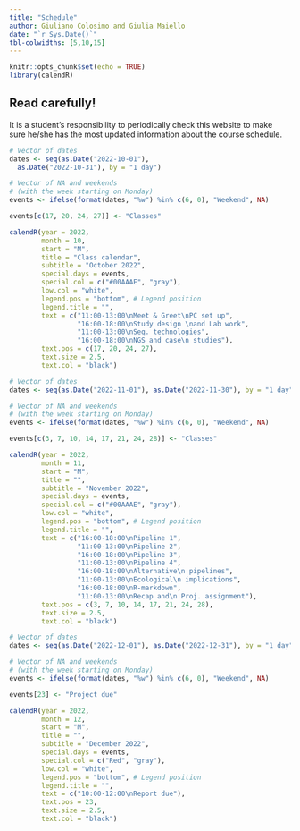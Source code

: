 ```yaml
---
title: "Schedule"
author: Giuliano Colosimo and Giulia Maiello
date: "`r Sys.Date()`"
tbl-colwidths: [5,10,15]
---
```


```r
knitr::opts_chunk$set(echo = TRUE)
library(calendR)
```

::: callout-important
## Read carefully!

It is a student's responsibility to periodically check this website to make sure he/she has the most updated information about the course schedule.
:::

```r
# Vector of dates
dates <- seq(as.Date("2022-10-01"), 
  as.Date("2022-10-31"), by = "1 day")

# Vector of NA and weekends
# (with the week starting on Monday)
events <- ifelse(format(dates, "%w") %in% c(6, 0), "Weekend", NA)

events[c(17, 20, 24, 27)] <- "Classes"

calendR(year = 2022, 
        month = 10, 
        start = "M",
        title = "Class calendar",
        subtitle = "October 2022",
        special.days = events,
        special.col = c("#00AAAE", "gray"),
        low.col = "white",
        legend.pos = "bottom", # Legend position
        legend.title = "",
        text = c("11:00-13:00\nMeet & Greet\nPC set up",
                 "16:00-18:00\nStudy design \nand Lab work", 
                 "11:00-13:00\nSeq. technologies",
                 "16:00-18:00\nNGS and case\n studies"),             
        text.pos = c(17, 20, 24, 27),        
        text.size = 2.5,              
        text.col = "black")
```

```r
# Vector of dates
dates <- seq(as.Date("2022-11-01"), as.Date("2022-11-30"), by = "1 day")

# Vector of NA and weekends
# (with the week starting on Monday)
events <- ifelse(format(dates, "%w") %in% c(6, 0), "Weekend", NA)

events[c(3, 7, 10, 14, 17, 21, 24, 28)] <- "Classes"

calendR(year = 2022, 
        month = 11, 
        start = "M",
        title = "",
        subtitle = "November 2022",
        special.days = events,
        special.col = c("#00AAAE", "gray"),
        low.col = "white",
        legend.pos = "bottom", # Legend position
        legend.title = "",
        text = c("16:00-18:00\nPipeline 1",
                 "11:00-13:00\nPipeline 2",
                 "16:00-18:00\nPipeline 3",
                 "11:00-13:00\nPipeline 4",
                 "16:00-18:00\nAlternative\n pipelines",
                 "11:00-13:00\nEcological\n implications",
                 "16:00-18:00\nR-markdown",
                 "11:00-13:00\nRecap and\n Proj. assignment"),             
        text.pos = c(3, 7, 10, 14, 17, 21, 24, 28),        
        text.size = 2.5,              
        text.col = "black")
```

```r
# Vector of dates
dates <- seq(as.Date("2022-12-01"), as.Date("2022-12-31"), by = "1 day")

# Vector of NA and weekends
# (with the week starting on Monday)
events <- ifelse(format(dates, "%w") %in% c(6, 0), "Weekend", NA)

events[23] <- "Project due"

calendR(year = 2022, 
        month = 12, 
        start = "M",
        title = "",
        subtitle = "December 2022",
        special.days = events,
        special.col = c("Red", "gray"),
        low.col = "white",
        legend.pos = "bottom", # Legend position
        legend.title = "",
        text = c("10:00-12:00\nReport due"),             
        text.pos = 23,        
        text.size = 2.5,              
        text.col = "black")
```
